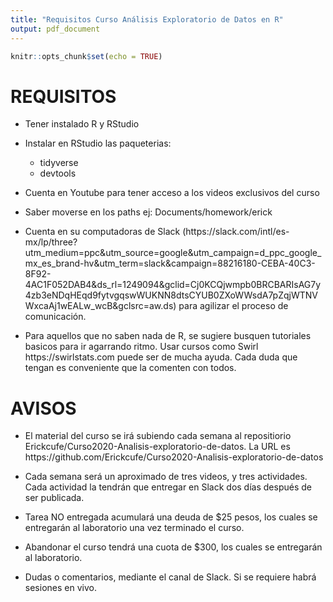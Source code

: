 ```yaml
---
title: "Requisitos Curso Análisis Exploratorio de Datos en R"
output: pdf_document
---
```


```r
knitr::opts_chunk$set(echo = TRUE)
```

# REQUISITOS

- Tener instalado R y RStudio

- Instalar en RStudio las paqueterias:
  - tidyverse
  - devtools
  
- Cuenta en Youtube para tener acceso a los videos exclusivos del curso

- Saber moverse en los paths  ej: Documents/homework/erick 

- Cuenta en su computadoras de Slack (https://slack.com/intl/es-mx/lp/three?utm_medium=ppc&utm_source=google&utm_campaign=d_ppc_google_mx_es_brand-hv&utm_term=slack&campaign=88216180-CEBA-40C3-8F92-4AC1F052DAB4&ds_rl=1249094&gclid=Cj0KCQjwmpb0BRCBARIsAG7y4zb3eNDqHEqd9fytvgqswWUKNN8dtsCYUB0ZXoWWsdA7pZqjWTNVWxcaAj1wEALw_wcB&gclsrc=aw.ds) para agilizar el proceso de comunicación.

- Para aquellos que no saben nada de R, se sugiere busquen tutoriales basicos para ir agarrando ritmo. Usar cursos como Swirl https://swirlstats.com puede ser de mucha ayuda. Cada duda que tengan es conveniente que la comenten con todos. 
  
# AVISOS

- El material del curso se irá subiendo cada semana al repositiorio Erickcufe/Curso2020-Analisis-exploratorio-de-datos. La URL es https://github.com/Erickcufe/Curso2020-Analisis-exploratorio-de-datos 

- Cada semana será un aproximado de tres videos, y tres actividades. Cada actividad la tendrán que entregar en Slack dos días después de ser publicada. 

- Tarea NO entregada acumulará una deuda de $25 pesos, los cuales se entregarán al laboratorio una vez terminado el curso. 

- Abandonar el curso tendrá una cuota de $300, los cuales se entregarán al laboratorio. 

- Dudas o comentarios, mediante el canal de Slack. Si se requiere habrá sesiones en vivo.

